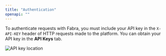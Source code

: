 ```yaml
---
title: "Authentication"
openapi: ""
---
```


To authenticate requests with Fabra, you must include your API key in the
`X-API-KEY` header of HTTP requests made to the platform. You can obtain your API
key in the **API Keys** tab.

<Frame>
  <img style={{"box-shadow": "rgb(99 99 99 / 30%) 0 0 4px", "border-radius": "8px"}} src="/images/api-key-location.png" alt="API key location" />
</Frame>